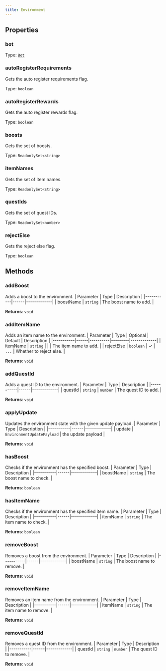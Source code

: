 ```yaml
---
title: Environment
---
```



## Properties
### bot

Type: [`Bot`](/api-legacy/bot)

### autoRegisterRequirements <Badge text="Getter" size="small" />	
Gets the auto register requirements flag.

Type: `boolean`

### autoRegisterRewards <Badge text="Getter" size="small" />	
Gets the auto register rewards flag.

Type: `boolean`

### boosts <Badge text="Getter" size="small" />	
Gets the set of boosts.

Type: `ReadonlySet<string>`

### itemNames <Badge text="Getter" size="small" />	
Gets the set of item names.

Type: `ReadonlySet<string>`

### questIds <Badge text="Getter" size="small" />	
Gets the set of quest IDs.

Type: `ReadonlySet<number>`

### rejectElse <Badge text="Getter" size="small" />	 <Badge text="Setter" size="small" />
Gets the reject else flag.

Type: `boolean`

## Methods

### addBoost
Adds a boost to the environment.
| Parameter | Type | Description |
|-----------|------|-------------|
| boostName | `string` | The boost name to add. |

**Returns**: `void`

### addItemName
Adds an item name to the environment.
| Parameter | Type | Optional | Default | Description |
|-----------|------|----------|---------|-------------|
| itemName | `string` |  |  | The item name to add. |
| rejectElse | `boolean` | ✓ | `...` | Whether to reject else. |

**Returns**: `void`

### addQuestId
Adds a quest ID to the environment.
| Parameter | Type | Description |
|-----------|------|-------------|
| questId | `string` \| `number` | The quest ID to add. |

**Returns**: `void`

### applyUpdate
Updates the environment state with the given update payload.
| Parameter | Type | Description |
|-----------|------|-------------|
| update | `EnvironmentUpdatePayload` | the update payload |

**Returns**: `void`

### hasBoost
Checks if the environment has the specified boost.
| Parameter | Type | Description |
|-----------|------|-------------|
| boostName | `string` | The boost name to check. |

**Returns**: `boolean`

### hasItemName
Checks if the environment has the specified item name.
| Parameter | Type | Description |
|-----------|------|-------------|
| itemName | `string` | The item name to check. |

**Returns**: `boolean`

### removeBoost
Removes a boost from the environment.
| Parameter | Type | Description |
|-----------|------|-------------|
| boostName | `string` | The boost name to remove. |

**Returns**: `void`

### removeItemName
Removes an item name from the environment.
| Parameter | Type | Description |
|-----------|------|-------------|
| itemName | `string` | The item name to remove. |

**Returns**: `void`

### removeQuestId
Removes a quest ID from the environment.
| Parameter | Type | Description |
|-----------|------|-------------|
| questId | `string` \| `number` | The quest ID to remove. |

**Returns**: `void`
